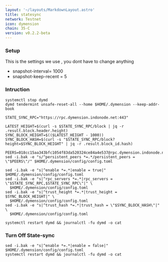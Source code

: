 ```yaml
---
layout: '~/layouts/MarkdownLayout.astro'
title: statesync
network: Testnet
icon: dymension
chain: 35-C
version: v0.2.2-beta
---
```

### Setup
This is the settings we use , you dont have to change anything

- snapshot-interval= 1000
- snapshot-keep-recent = 5

### Intruction

```
systemctl stop dymd 
dymd tendermint unsafe-reset-all --home $HOME/.dymension --keep-addr-book

STATE_SYNC_RPC="https://rpc.dymension.indonode.net:443"

LATEST_HEIGHT=$(curl -s $STATE_SYNC_RPC/block | jq -r .result.block.header.height)
SYNC_BLOCK_HEIGHT=$(($LATEST_HEIGHT - 1000))
SYNC_BLOCK_HASH=$(curl -s "$STATE_SYNC_RPC/block?height=$SYNC_BLOCK_HEIGHT" | jq -r .result.block_id.hash)

PEERS=018cc15aa343bfc1054f83da520324ce84a4e537@rpc.dymension.indonode.net:19656 
sed -i.bak -e "s/^persistent_peers *=.*/persistent_peers = \"$PEERS\"/" $HOME/.dymension/config/config.toml

sed -i.bak -e "s|^enable *=.*|enable = true|" $HOME/.dymension/config/config.toml
sed -i.bak -e "s|^rpc_servers *=.*|rpc_servers = \"$STATE_SYNC_RPC,$STATE_SYNC_RPC\"|" \
  $HOME/.dymension/config/config.toml
sed -i.bak -e "s|^trust_height *=.*|trust_height = $SYNC_BLOCK_HEIGHT|" \
  $HOME/.dymension/config/config.toml
sed -i.bak -e "s|^trust_hash *=.*|trust_hash = \"$SYNC_BLOCK_HASH\"|" \
  $HOME/.dymension/config/config.toml

systemctl restart dymd && journalctl -fu dymd -o cat
```

### Turn Off State-sync
```
sed -i.bak -e "s|^enable *=.*|enable = false|" $HOME/.dymension/config/config.toml
systemctl restart dymd && journalctl -fu dymd -o cat
```